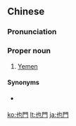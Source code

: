 {{also|也门}}
==Chinese==
{{zh-forms|s=也门}}

===Pronunciation===
{{zh-pron
|m=Yěmén
|c=jaa5 mun4
|mn=xm,zz:Iá-bûn/qz:Iǎ-bûn
|cat=pn
}}

===Proper noun===
{{zh-proper noun}}

# {{lb|zh|Mainland China}} [[Yemen]]

====Synonyms====
* {{qualifier|Taiwan}} {{zh-l|葉門}}

{{zh-cat|Countries}}

[[ko:也門]]
[[lt:也門]]
[[ja:也門]]